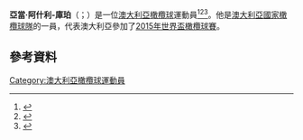 {{expand|time=2015-11-22T03:01:16+00:00}}
'''亞當·阿什利-庫珀'''（{{lang-en|Adam Ashley-Cooper}}；{{bd|1984年|3月27日}}）是一位[[澳大利亞|澳大利亞]][[橄欖球|橄欖球]]運動員<ref>{{cite web | last = Growden | first = Greg | date = 13 February 2012 | accessdate = 19 February 2012 | title = NSW need an excitement machine to satisfy faithful | work = Sydney Morning Herald | publisher = Fairfax | url = http://www.smh.com.au/rugby-union/union-news/nsw-need-an-excitement-machine-to-satisfy-faithful-20120212-1szsa.html#ixzz1mnipKpNR | archive-date = 2017-11-26 | archive-url = https://web.archive.org/web/20171126105338/http://www.smh.com.au/rugby-union/union-news/nsw-need-an-excitement-machine-to-satisfy-faithful-20120212-1szsa.html#ixzz1mnipKpNR | dead-url = no }}</ref><ref>{{cite web | last = Sygall | first = David | date = 19 February 2012 | accessdate = 19 February 2012 | title = Tahs star's licence to thrill | work = Sydney Morning Herald | publisher = Fairfax | url = http://www.smh.com.au/rugby-union/union-news/tahs-stars-licence-to-thrill-20120218-1tfsj.html | archive-date = 2012-04-22 | archive-url = https://web.archive.org/web/20120422112259/http://www.smh.com.au/rugby-union/union-news/tahs-stars-licence-to-thrill-20120218-1tfsj.html | dead-url = no }}</ref><ref name = bullfight >{{cite web| last = Robinson| first = Georgina| date = 10 May 2012| accessdate = 10 May 2012| title = Ashley-Cooper ready for bullfight as he moves closer to centre of the action| work = Sydney Morning Herald| publisher = Fairfax| url = http://www.smh.com.au/rugby-union/union-news/ashleycooper-ready-for-bullfight-as-he-moves-closer-to-centre-of-the-action-20120509-1yd6h.html| archive-date = 2012-05-10| archive-url = https://web.archive.org/web/20120510201801/http://www.smh.com.au/rugby-union/union-news/ashleycooper-ready-for-bullfight-as-he-moves-closer-to-centre-of-the-action-20120509-1yd6h.html| dead-url = no}}</ref>。他是[[澳大利亞國家橄欖球隊|澳大利亞國家橄欖球隊]]的一員，代表澳大利亞參加了[[2015年世界盃橄欖球賽|2015年世界盃橄欖球賽]]。
==參考資料==
{{Reflist}}
[[Category:澳大利亞橄欖球運動員|Category:澳大利亞橄欖球運動員]]